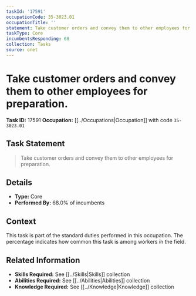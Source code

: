 ```yaml
---
taskId: '17591'
occupationCode: 35-3023.01
occupationTitle: ''
statement: Take customer orders and convey them to other employees for preparation.
taskType: Core
incumbentsResponding: 68
collection: Tasks
source: onet
---
```

# Take customer orders and convey them to other employees for preparation.

**Task ID:** 17591
**Occupation:** [[../Occupations|Occupation]] with code `35-3023.01`

## Task Statement

> Take customer orders and convey them to other employees for preparation.

## Details

- **Type:** Core
- **Performed By:** 68.0% of incumbents

## Context

This task is part of the standard duties performed in this occupation. The percentage indicates how common this task is among workers in the field.

## Related Information

- **Skills Required:** See [[../Skills|Skills]] collection
- **Abilities Required:** See [[../Abilities|Abilities]] collection
- **Knowledge Required:** See [[../Knowledge|Knowledge]] collection
